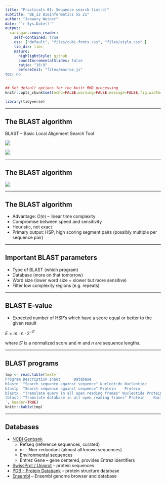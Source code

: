 ```yaml
---
title: "Practicals 01: Sequence search (intro)"
subtitle: "BE_22 Bioinformatics SS 21"
author: "January Weiner"
date: "`r Sys.Date()`"
output:
  xaringan::moon_reader:
    self-contained: true
    css: ["default", "files/cubi-fonts.css", "files/style.css" ]
    lib_dir: libs
    nature:
      highlightStyle: github
      countIncrementalSlides: false
      ratio: "16:9"
      beforeInit: "files/macros.js"
toc: no
---
```


```r
## Set default options for the knitr RMD processing
knitr::opts_chunk$set(echo=FALSE,warning=FALSE,message=FALSE,fig.width=5,fig.height=5,cache=FALSE,autodep=TRUE, results="hide")
```

```r
library(tidyverse)
```


---

## The BLAST algorithm

BLAST – Basic Local Alignment Search Tool

![](images/blast.png)

![](images/blast_2.png)

---

## The BLAST algorithm

![](images/blast_algorithm.jpg)

---

## The BLAST algorithm


 * Advantage: $O(n)$ – linear time complexity
 * Compromise between speed and sensitivity
 * Heuristic, not exact
 * Primary output: HSP, high scoring segment pairs (possibly multiple per
   sequence pair)

---

## Important BLAST parameters

 * Type of BLAST (which program)
 * Database (more on that tomorrow)
 * Word size (lower word size = slower but more sensitive)
 * Filter low complexity regions (e.g. repeats)

---

## BLAST E-value

 * Expected number of HSP's which have a score equal or better to the given
   result
 
  $E = m\cdot n\cdot 2^{-S'}$

  where $S'$ is a normalized score and $m$ and $n$ are sequence lengths.

---

## BLAST programs

```r
tmp <- read.table(text='
Program Description Input      Database
blastn  "Search sequence against sequence" Nucleotide Nucleotide
blastp  "Search sequence against sequence" Protein    Protein
blastx  "Translate query in all open reading frames" Nucleotide Protein
tblastn "Translate database in all open reading frames" Protein    Nucleotide
', header=TRUE)
knitr::kable(tmp)

```

---

## Databases

 * [NCBI Genbank](https://www.ncbi.nlm.nih.gov/genbank/)
    * Refseq (reference sequences, curated)
    * nr – Non-redundant (almost all known sequences)
    * Environmental sequences
    * Entrez Gene – gene centered, provides Entrez identifiers
 * [SwissProt / Uniprot](https://uniprot.org) – protein sequences
 * [PDB - Protein Databank](https://www.wwpdb.org) – protein structure database
 * [Ensembl](https://ensembl.org) – Ensembl genome browser and database
